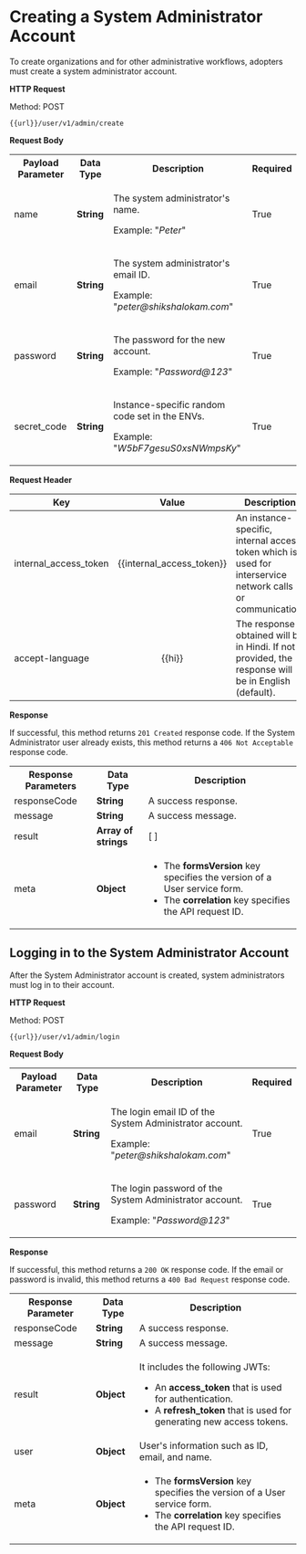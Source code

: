 
# Creating a System Administrator Account

To create organizations and for other administrative workflows, adopters must create a system administrator account.

**HTTP Request**

Method: POST

  ```
  {{url}}/user/v1/admin/create

  ```

**Request Body**

<table>
  <tr>
    <th>Payload Parameter</th>
    <th>Data Type</th>
    <th>Description</th>
    <th>Required</th>
  </tr>
  <tr>
    <td>name</td>
    <td><b>String</b></td>
    <td><p>The system administrator's name.</p><p>Example: "<i>Peter</i>"</p></td>
    <td>True</td>
  </tr>
  <tr>
    <td>email</td>
    <td><b>String</b></td>
    <td><p>The system administrator's email ID.</p><p>Example: "<i>peter@shikshalokam.com</i>"</p></td>
    <td>True</td>
  </tr>
  <tr>
    <td>password</td>
    <td><b>String</b></td>
    <td><p>The password for the new account.</p><p>Example: "<i>Password@123</i>"</p></td>
    <td>True</td>
  </tr>
  <tr>
    <td>secret_code</td>
    <td><b>String</b></td>
    <td><p>Instance-specific random code set in the ENVs.</p><p>Example: "<i>W5bF7gesuS0xsNWmpsKy</i>"</p></td>
    <td>True</td>  
  </tr>
</table>

**Request Header**

|Key|Value|Description|Required|
|---|:---:|---|---|
|internal_access_token|{{internal_access_token}}|An instance-specific, internal access token which is used for interservice network calls or communication.|True|
|accept-language|{{hi}}|The response obtained will be in Hindi. If not provided, the response will be in English (default).|False|

**Response**

If successful, this method returns `201 Created` response code. If the System Administrator user already exists, this method returns a `406 Not Acceptable` response code.

<table>
  <tr>
    <th>Response Parameters</th>
    <th>Data Type</th>
    <th>Description</th>
  </tr>
  <tr>
    <td>responseCode</td>
    <td><b>String</b></td>
    <td>A success response.</td>
  </tr>
  <tr>
    <td>message</td>
    <td><b>String</b></td>
    <td>A success message.</td>
  </tr>
  <tr>
    <td>result</td>
    <td><b>Array of strings</b></td>
    <td>[ ]</td>
  </tr>
  <tr>
    <td>meta</td>
    <td><b>Object</b></td>
    <td>
    <ul>
    <li>The <b>formsVersion</b> key specifies the version of a User service form.</li>
    <li>The <b>correlation</b> key specifies the API request ID.</li>
    </ul>
    </td>
  </tr>
</table>

## Logging in to the System Administrator Account

After the System Administrator account is created, system administrators must log in to their account.

**HTTP Request**

Method: POST

  ```
  {{url}}/user/v1/admin/login

  ```

**Request Body**

<table>
  <tr>
    <th>Payload Parameter</th>
    <th>Data Type</th>
    <th>Description</th>
    <th>Required</th>
  </tr>
  <tr>
    <td>email</td>
    <td><b>String</b></td>
    <td><p>The login email ID of the System Administrator account.</p><p>Example: "<i>peter@shikshalokam.com</i>"</p></td>
    <td>True</td>  
  </tr>
  <tr>
    <td>password</td>
    <td><b>String</b></td>
    <td><p>The login password of the System Administrator account.</p><p>Example: "<i>Password@123</i>"</p></td>
    <td>True</td>
  </tr>
</table>

**Response**

If successful, this method returns a `200 OK` response code. If the email or password is invalid, this method returns a `400 Bad Request` response code.

<table>
  <tr>
    <th>Response Parameter</th>
    <th>Data Type</th>
    <th>Description</th>
  </tr>
  <tr>
    <td>responseCode</td>
    <td><b>String</b></td>
    <td>A success response.</td>
  </tr>
  <tr>
    <td>message</td>
    <td><b>String</b></td>
    <td>A success message.</td>
  </tr>
  <tr>
    <td>result</td>
    <td><b>Object</b></td>
    <td><p>It includes the following JWTs:</p>
    <ul>
    <li>An <b>access_token</b> that is used for authentication.</li>
    <li>A <b>refresh_token</b> that is used for generating new access tokens.</li>
    </ul>
    </td>
  </tr>
  <tr>
    <td>user</td>
    <td><b>Object</b></td>
    <td>User's information such as ID, email, and name.</td>
  </tr>
    <tr>
    <td>meta</td>
    <td><b>Object</b></td>
    <td>
    <ul>
    <li>The <b>formsVersion</b> key specifies the version of a User service form.</li>
    <li>The <b>correlation</b> key specifies the API request ID.</li>
    </ul>
    </td>
  </tr>
</table>